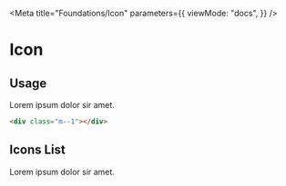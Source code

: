 
<Meta
  title="Foundations/Icon"
  parameters={{
    viewMode: "docs",
  }}
/>

<style>{`
  .sample-box {
    width: 120px;
    height: 120px;
    background-color: #FFD5D2;
  }
`}</style>

# Icon

## Usage

Lorem ipsum dolor sir amet.

```html
<div class="m--1"></div>
```

## Icons List

Lorem ipsum dolor sir amet.

